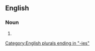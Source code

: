 ==English==

===Noun===
{{head|en|noun plural form}}

# {{plural of|judiciary|lang=en}}

[[Category:English plurals ending in "-ies"]]